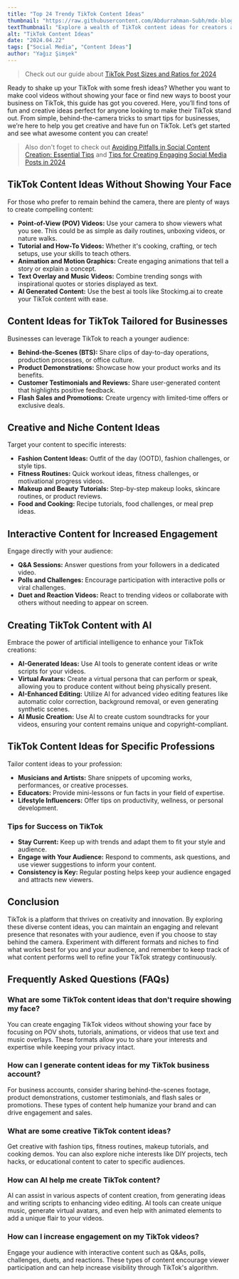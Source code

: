 ```yaml
---
title: "Top 24 Trendy TikTok Content Ideas"
thumbnail: "https://raw.githubusercontent.com/Abdurrahman-Subh/mdx-blog/main/images/tiktok-girl.png"
textThumbnail: "Explore a wealth of TikTok content ideas for creators and businesses alike. Whether you're camera-shy or a budding influencer, find unique ways to engage your audience without showing your face, leverage AI tools for innovative content, and boost interaction with interactive formats."
alt: "TikTok Content Ideas"
date: "2024.04.22"
tags: ["Social Media", "Content Ideas"]
author: "Yağız Şimşek"
---
```


<CustomImage
    src="https://raw.githubusercontent.com/Abdurrahman-Subh/mdx-blog/main/images/tiktok-girl.png"
    alt="a tiktok girl dancing"
/>

> Check out our guide about [TikTok Post Sizes and Ratios for 2024](https://stockimg.ai/blog/social-media/tiktok-post-sizes-and-ratios)

Ready to shake up your TikTok with some fresh ideas? Whether you want to make cool videos without showing your face or find new ways to boost your business on TikTok, this guide has got you covered. Here, you’ll find tons of fun and creative ideas perfect for anyone looking to make their TikTok stand out. From simple, behind-the-camera tricks to smart tips for businesses, we’re here to help you get creative and have fun on TikTok. Let’s get started and see what awesome content you can create!

> Also don't foget to check out [Avoiding Pitfalls in Social Content Creation: Essential Tips](https://stockimg.ai/blog/design-and-creativity/avoiding-pitfalls-in-social-content-creation) and [Tips for Creating Engaging Social Media Posts in 2024](https://stockimg.ai/blog/design-and-creativity/tips-for-creating-engaging-social-media-posts)

## TikTok Content Ideas Without Showing Your Face

<CustomImage
    src="https://media.stockimg.ai/image/ATB19ms2FoCu.png"
    alt="couple dancing, silhouette"
/>

For those who prefer to remain behind the camera, there are plenty of ways to create compelling content:

- **Point-of-View (POV) Videos:** Use your camera to show viewers what you see. This could be as simple as daily routines, unboxing videos, or nature walks.
- **Tutorial and How-To Videos:** Whether it's cooking, crafting, or tech setups, use your skills to teach others.
- **Animation and Motion Graphics:** Create engaging animations that tell a story or explain a concept.
- **Text Overlay and Music Videos:** Combine trending songs with inspirational quotes or stories displayed as text.
- **AI Generated Content:** Use the best ai tools like Stockimg.ai to create your TikTok content with ease.

## Content Ideas for TikTok Tailored for Businesses

<CustomImage
    src="https://raw.githubusercontent.com/Abdurrahman-Subh/mdx-blog/main/images/businesswoman-phone.png"
    alt="a businesswoman checking her phone"
/>

Businesses can leverage TikTok to reach a younger audience:

- **Behind-the-Scenes (BTS):** Share clips of day-to-day operations, production processes, or office culture.
- **Product Demonstrations:** Showcase how your product works and its benefits.
- **Customer Testimonials and Reviews:** Share user-generated content that highlights positive feedback.
- **Flash Sales and Promotions:** Create urgency with limited-time offers or exclusive deals.

## Creative and Niche Content Ideas

<CustomImage
    src="https://media.stockimg.ai/image/tE2AFg8pxsZl.png"
    alt="makeup elements, such as lipsticks, eyeshadows, and brushes, without depicting the actual face of a woman"
/>

Target your content to specific interests:

- **Fashion Content Ideas:** Outfit of the day (OOTD), fashion challenges, or style tips.
- **Fitness Routines:** Quick workout ideas, fitness challenges, or motivational progress videos.
- **Makeup and Beauty Tutorials:** Step-by-step makeup looks, skincare routines, or product reviews.
- **Food and Cooking:** Recipe tutorials, food challenges, or meal prep ideas.

## Interactive Content for Increased Engagement

<CustomImage
    src="https://raw.githubusercontent.com/Abdurrahman-Subh/mdx-blog/main/images/tiktok-girl2.png"
    alt="tiktok girl doing Q&A sessions with her auidence online"
/>

Engage directly with your audience:

- **Q&A Sessions:** Answer questions from your followers in a dedicated video.
- **Polls and Challenges:** Encourage participation with interactive polls or viral challenges.
- **Duet and Reaction Videos:** React to trending videos or collaborate with others without needing to appear on screen.

## Creating TikTok Content with AI

<CustomImage
    src="https://media.stockimg.ai/image/cDiAnj_294kY.png"
    alt="ai tiktok content example"
/>

Embrace the power of artificial intelligence to enhance your TikTok creations:

- **AI-Generated Ideas:** Use AI tools to generate content ideas or write scripts for your videos.
- **Virtual Avatars:** Create a virtual persona that can perform or speak, allowing you to produce content without being physically present.
- **AI-Enhanced Editing:** Utilize AI for advanced video editing features like automatic color correction, background removal, or even generating synthetic scenes.
- **AI Music Creation:** Use AI to create custom soundtracks for your videos, ensuring your content remains unique and copyright-compliant.

## TikTok Content Ideas for Specific Professions

<CustomImage
    src="https://raw.githubusercontent.com/Abdurrahman-Subh/mdx-blog/main/images/bass-girl.png"
    alt="a woman with a school uniform playing electrical bass guitar"
/>

Tailor content ideas to your profession:

- **Musicians and Artists:** Share snippets of upcoming works, performances, or creative processes.
- **Educators:** Provide mini-lessons or fun facts in your field of expertise.
- **Lifestyle Influencers:** Offer tips on productivity, wellness, or personal development.


### Tips for Success on TikTok

- **Stay Current:** Keep up with trends and adapt them to fit your style and audience.
- **Engage with Your Audience:** Respond to comments, ask questions, and use viewer suggestions to inform your content.
- **Consistency is Key:** Regular posting helps keep your audience engaged and attracts new viewers.

## Conclusion

TikTok is a platform that thrives on creativity and innovation. By exploring these diverse content ideas, you can maintain an engaging and relevant presence that resonates with your audience, even if you choose to stay behind the camera. Experiment with different formats and niches to find what works best for you and your audience, and remember to keep track of what content performs well to refine your TikTok strategy continuously.

## Frequently Asked Questions (FAQs)

### What are some TikTok content ideas that don't require showing my face?

You can create engaging TikTok videos without showing your face by focusing on POV shots, tutorials, animations, or videos that use text and music overlays. These formats allow you to share your interests and expertise while keeping your privacy intact.

### How can I generate content ideas for my TikTok business account?

For business accounts, consider sharing behind-the-scenes footage, product demonstrations, customer testimonials, and flash sales or promotions. These types of content help humanize your brand and can drive engagement and sales.

### What are some creative TikTok content ideas?

Get creative with fashion tips, fitness routines, makeup tutorials, and cooking demos. You can also explore niche interests like DIY projects, tech hacks, or educational content to cater to specific audiences.

### How can AI help me create TikTok content?

AI can assist in various aspects of content creation, from generating ideas and writing scripts to enhancing video editing. AI tools can create unique music, generate virtual avatars, and even help with animated elements to add a unique flair to your videos.

### How can I increase engagement on my TikTok videos?

Engage your audience with interactive content such as Q&As, polls, challenges, duets, and reactions. These types of content encourage viewer participation and can help increase visibility through TikTok's algorithm.